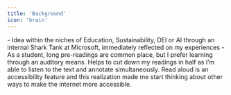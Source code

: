 ```yaml
---
title: 'Background'
icon: 'brain'
---
```


<Steps>
  <Step title="Shark Tank Prompt">
  - Idea within the niches of Education, Sustainability, DEI or AI through an internal Shark Tank at Microsoft, immediately reflected on my experiences
  </Step>
  <Step title="Student Pain Point">
  - As a student, long pre-readings are common place, but I prefer learning through an auditory means. 
  </Step>
  <Step title="Favourite Feature: Text to Speech">
  Helps to cut down my readings in half as I’m able to listen to the text and annotate simultaneously. 
  </Step>
  <Step title="Accessibility">
    Read aloud is an accessibility feature and this realization made me start thinking about other ways to make the internet more accessible.
  </Step>
</Steps>

